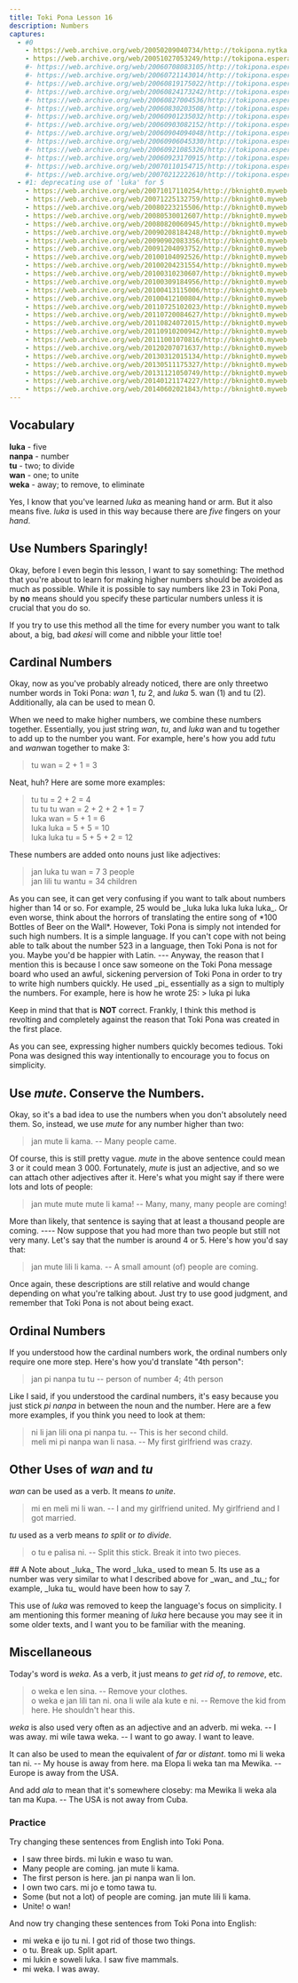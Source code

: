 ```yaml
---
title: Toki Pona Lesson 16
description: Numbers
captures:
  - #0
    - https://web.archive.org/web/20050209040734/http://tokipona.nytka.org/lesson/lesson16.html
    - https://web.archive.org/web/20051027053249/http://tokipona.esperanto-jeunes.org:80/lesson/lesson16.html
    #- https://web.archive.org/web/20060708083105/http://tokipona.esperanto-jeunes.org:80/lesson/lesson16.html
    #- https://web.archive.org/web/20060721143014/http://tokipona.esperanto-jeunes.org:80/lesson/lesson16.html
    #- https://web.archive.org/web/20060819175022/http://tokipona.esperanto-jeunes.org:80/lesson/lesson16.html
    #- https://web.archive.org/web/20060824173242/http://tokipona.esperanto-jeunes.org:80/lesson/lesson16.html
    #- https://web.archive.org/web/20060827004536/http://tokipona.esperanto-jeunes.org:80/lesson/lesson16.html
    #- https://web.archive.org/web/20060830203508/http://tokipona.esperanto-jeunes.org:80/lesson/lesson16.html
    #- https://web.archive.org/web/20060901235032/http://tokipona.esperanto-jeunes.org:80/lesson/lesson16.html
    #- https://web.archive.org/web/20060903082152/http://tokipona.esperanto-jeunes.org:80/lesson/lesson16.html
    #- https://web.archive.org/web/20060904094048/http://tokipona.esperanto-jeunes.org:80/lesson/lesson16.html
    #- https://web.archive.org/web/20060906045330/http://tokipona.esperanto-jeunes.org:80/lesson/lesson16.html
    #- https://web.archive.org/web/20060921085326/http://tokipona.esperanto-jeunes.org:80/lesson/lesson16.html
    #- https://web.archive.org/web/20060923170915/http://tokipona.esperanto-jeunes.org:80/lesson/lesson16.html
    #- https://web.archive.org/web/20070110154715/http://tokipona.esperanto-jeunes.org:80/lesson/lesson16.html
    #- https://web.archive.org/web/20070212222610/http://tokipona.esperanto-jeunes.org:80/lesson/lesson16.html
  - #1: deprecating use of 'luka' for 5
    - https://web.archive.org/web/20071017110254/http://bknight0.myweb.uga.edu:80/toki/lesson/lesson16.html
    - https://web.archive.org/web/20071225132759/http://bknight0.myweb.uga.edu:80/toki/lesson/lesson16.html
    - https://web.archive.org/web/20080223215506/http://bknight0.myweb.uga.edu:80/toki/lesson/lesson16.html
    - https://web.archive.org/web/20080530012607/http://bknight0.myweb.uga.edu:80/toki/lesson/lesson16.html
    - https://web.archive.org/web/20080820060945/http://bknight0.myweb.uga.edu:80/toki/lesson/lesson16.html
    - https://web.archive.org/web/20090208184248/http://bknight0.myweb.uga.edu:80/toki/lesson/lesson16.html
    - https://web.archive.org/web/20090902083356/http://bknight0.myweb.uga.edu:80/toki/lesson/lesson16.html
    - https://web.archive.org/web/20091204093752/http://bknight0.myweb.uga.edu:80/toki/lesson/lesson16.html
    - https://web.archive.org/web/20100104092526/http://bknight0.myweb.uga.edu:80/toki/lesson/lesson16.html
    - https://web.archive.org/web/20100204231554/http://bknight0.myweb.uga.edu:80/toki/lesson/lesson16.html
    - https://web.archive.org/web/20100310230607/http://bknight0.myweb.uga.edu:80/toki/lesson/lesson16.html
    - https://web.archive.org/web/20100309184956/http://bknight0.myweb.uga.edu:80/toki/lesson/lesson16.html
    - https://web.archive.org/web/20100413115006/http://bknight0.myweb.uga.edu:80/toki/lesson/lesson16.html
    - https://web.archive.org/web/20100412100804/http://bknight0.myweb.uga.edu:80/toki/lesson/lesson16.html
    - https://web.archive.org/web/20110725102023/http://bknight0.myweb.uga.edu:80/toki/lesson/lesson16.html
    - https://web.archive.org/web/20110720084627/http://bknight0.myweb.uga.edu:80/toki/lesson/lesson16.html
    - https://web.archive.org/web/20110824072015/http://bknight0.myweb.uga.edu:80/toki/lesson/lesson16.html
    - https://web.archive.org/web/20110910200942/http://bknight0.myweb.uga.edu:80/toki/lesson/lesson16.html
    - https://web.archive.org/web/20111001070816/http://bknight0.myweb.uga.edu:80/toki/lesson/lesson16.html
    - https://web.archive.org/web/20120207071637/http://bknight0.myweb.uga.edu:80/toki/lesson/lesson16.html
    - https://web.archive.org/web/20130312015134/http://bknight0.myweb.uga.edu:80/toki/lesson/lesson16.html
    - https://web.archive.org/web/20130511175327/http://bknight0.myweb.uga.edu:80/toki/lesson/lesson16.html
    - https://web.archive.org/web/20131121050749/http://bknight0.myweb.uga.edu:80/toki/lesson/lesson16.html
    - https://web.archive.org/web/20140121174227/http://bknight0.myweb.uga.edu:80/toki/lesson/lesson16.html
    - https://web.archive.org/web/20140602021843/http://bknight0.myweb.uga.edu:80/toki/lesson/lesson16.html
---
```


## Vocabulary
<Change till={1}>**luka** - five</Change>  
**nanpa** - number  
**tu** - two; to divide  
**wan** - one; to unite  
**weka** - away; to remove, to eliminate  

<Change till={1}>Yes, I know that you've learned _luka_ as meaning hand or arm. But it also means five. _luka_ is used in this way because there are *five* fingers on your *hand*.</Change>

##  Use Numbers Sparingly!
Okay, before I even begin this lesson, I want to say something: The method that you're about to learn for making higher numbers should be avoided as much as possible. While it is possible to say numbers like 23 in Toki Pona, by **no** means should you specify these particular numbers unless it is crucial that you do so.

<Change till={1}>If you try to use this method all the time for every number you want to talk about, a big, bad _akesi_ will come and nibble your little toe!</Change>

## Cardinal Numbers
Okay, now as you've probably already noticed, there are only <Change till={1}>three</Change><Change from={1}>two</Change> number words in Toki Pona: <Change till={1}>_wan_ 1, _tu_ 2, and _luka_ 5.</Change> <Change from={1}>wan (1) and tu (2).</Change> <Change from={1}>Additionally, ala can be used to mean 0.</Change> 

When we need to make higher numbers, we combine these numbers together. Essentially, you just string <Change till={1}>_wan_, _tu_, and _luka_</Change> <Change from={1}>wan and tu</Change> together to add up to the number you want. For example, here's how you add <Change till={1}>_tu_</Change><Change from={1}>tu</Change> and <Change till={1}>_wan_</Change><Change from={1}>wan</Change> together to make 3:
> tu wan = 2 + 1 = 3

Neat, huh? Here are some more examples:
> tu tu = 2 + 2 = 4  
> <Change from={1}>tu tu tu wan = 2 + 2 + 2 + 1 = 7<br/></Change>
> <Change till={1}>luka wan = 5 + 1 = 6   
> luka luka = 5 + 5 = 10  
> luka luka tu = 5 + 5 + 2 = 12</Change>

These numbers are added onto nouns just like adjectives:
> jan <Change till={1}>luka</Change> tu <Change from={1}>wan</Change> = <Change till={1}>7</Change> <Change from={1}>3</Change> people  
> jan lili tu <Change till={1}>wan</Change><Change from={1}>tu</Change> = <Change till={1}>3</Change><Change from={1}>4</Change> children

<Change till={1}>
As you can see, it can get very confusing if you want to talk about numbers higher than 14 or so. For example, 25 would be _luka luka luka luka luka_. Or even worse, think about the horrors of translating the entire song of *100 Bottles of Beer on the Wall*. However, Toki Pona is simply not intended for such high numbers. It is a simple language. If you can't cope with not being able to talk about the number 523 in a language, then Toki Pona is not for you. Maybe you'd be happier with Latin. --- Anyway, the reason that I mention this is because I once saw someone on the Toki Pona message board who used an awful, sickening perversion of Toki Pona in order to try to write high numbers quickly. He used _pi_ essentially as a sign to multiply the numbers. For example, here is how he wrote 25:
> luka pi luka

Keep in mind that that is **NOT** correct. Frankly, I think this method is revolting and completely against the reason that Toki Pona was created in the first place. 
</Change>

<Change from={1}>As you can see, expressing higher numbers quickly becomes tedious. Toki Pona was designed this way intentionally to encourage you to focus on simplicity.</Change>

## Use _mute_. Conserve the Numbers.
Okay, so it's a bad idea to use the numbers when you don't absolutely need them. So, instead, we use _mute_ for any number higher than two:
> jan mute li kama. -- Many people came.

Of course, this is still pretty vague. _mute_ in the above sentence could mean 3 or it could mean 3 000. Fortunately, _mute_ is just an adjective, and so we can attach other adjectives after it. Here's what you might say if there were lots and lots of people:
> jan mute mute mute li kama! -- Many, many, many people are coming!

More than likely, that sentence is saying that at least a thousand people are coming. <Change till={1}>----</Change> Now suppose that you had more than two people but still not very many. Let's say that the number is around 4 or 5. Here's how you'd say that:
> jan mute lili li kama. -- A small amount (of) people are coming.

Once again, these descriptions are still relative and would change depending on what you're talking about. Just try to use good judgment, and remember that Toki Pona is not about being exact. 

## Ordinal Numbers
If you understood how the cardinal numbers work, the ordinal numbers only require one more step. Here's how you'd translate "4th person":
> jan pi nanpa tu tu -- person of number 4; 4th person

Like I said, if you understood the cardinal numbers, it's easy because you just stick _pi nanpa_ in between the noun and the number. Here are a few more examples, if you think you need to look at them:
> ni li jan lili ona pi nanpa tu. -- This is her second child.  
> meli mi pi nanpa wan li nasa. -- My first girlfriend was crazy. 

##  Other Uses of _wan_ and _tu_
_wan_ can be used as a verb. It means _to unite_.
> mi en meli mi li wan. -- I and my girlfriend united. My girlfriend and I got married.

_tu_ used as a verb means _to split_ or _to divide_.
> o tu e palisa ni. -- Split this stick. Break it into two pieces. 

<Change till={1}>
## A Note about _luka_
The word _luka_ used to mean 5. Its use as a number was very similar to what I described above for _wan_ and _tu_; for example, _luka tu_ would have been how to say 7.

This use of _luka_ was removed to keep the language's focus on simplicity. I am mentioning this former meaning of _luka_ here because you may see it in some older texts, and I want you to be familiar with the meaning. 
</Change>

##  Miscellaneous
Today's word is _weka_. As a verb, it just means _to get rid of_, _to remove_, etc.
> o weka e len sina. -- Remove your clothes.  
> o weka e jan lili tan ni. ona li wile ala kute e ni. -- Remove the kid from here. He shouldn't hear this.

_weka_ is also used very often as an adjective and an adverb.
   mi weka. -- I was away.
   mi wile tawa weka. -- I want to go away. I want to leave.

It can also be used to mean the equivalent of _far_ or _distant_.
   tomo mi li weka tan ni. -- My house is away from here.
   ma Elopa li weka tan ma Mewika. -- Europe is away from the USA.

And add _ala_ to mean that it's somewhere closeby:
   ma Mewika li weka ala tan ma Kupa. -- The USA is not away from Cuba. 


### Practice
Try changing these sentences from English into Toki Pona.
- I saw three birds.   <Spoiler>mi lukin e waso tu wan.</Spoiler>
- Many people are coming.   <Spoiler>jan mute li kama.</Spoiler>
- The first person is here.   <Spoiler>jan pi nanpa wan li lon.</Spoiler>
- I own two cars.   <Spoiler>mi jo e tomo tawa tu.</Spoiler>
- Some (but not a lot) of people are coming.   <Spoiler>jan mute lili li kama.</Spoiler>
- Unite!   <Spoiler>o wan!</Spoiler>

And now try changing these sentences from Toki Pona into English:
- mi weka e ijo tu ni.   <Spoiler>I got rid of those two things.</Spoiler>
- o tu.   <Spoiler>Break up. Split apart.</Spoiler>
- mi lukin e soweli luka.   <Spoiler>I saw five mammals.</Spoiler>
- mi weka.   <Spoiler>I was away.</Spoiler>